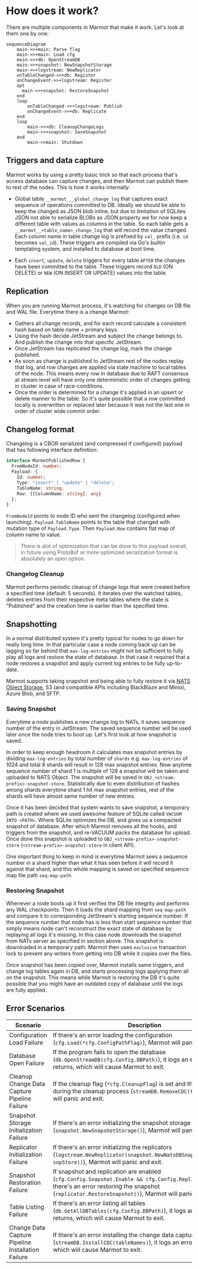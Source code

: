 # How does it work?

There are multiple components in Marmot that make it work. Let's look at them one by one: 

```mermaid
sequenceDiagram
    main->>+main: Parse flag
    main->>+main: Load cfg
    main->>+db: OpenStreamDB
    main->>+snapshot: NewSnapshotStorage
    main->>+logstream: NewReplicator
    onTableChanged->>+db: Register 
    onChangeEvent->>+logstream: Register  
    opt
      main->>+snapshot: RestoreSnapshot
    end
    loop
        onTableChanged->>+logstream: Publish 
        onChangeEvent->>+db: Replicate 
    end   
    loop
        main->>+db: CleanupChangeLogs
        main->>+snapshot: SaveSnapshot
    end
        main->>main: Shutdown
```

## Triggers and data capture

Marmot works by using a pretty basic trick so that each process that's access database can capture changes,
and then Marmot can publish them to rest of the nodes. This is how it works internally:

- Global table `__marmot___global_change_log` that captures exact sequence of operations committed to DB.
  Ideally we should be able to keep the changed as JSON blob inline, but due to limitation of SQLites
  JSON not able to serialize BLOBs as JSON property we for now keep a different table with values as
  columns in the table. So each table gets a `__marmot__<table_name>_change_log` that will record
  the value changed. Each column name in table change log is prefixed by `val_` prefix (i.e. `id`
  becomes `val_id`). These triggers are compiled via Go's builtin templating system, and installed
  to database at boot time.
  
- Each `insert`, `update`, `delete` triggers for every table `AFTER` the changes have been
  committed to the table. These triggers record `OLD` (ON DELETE) or `NEW` (ON INSERT OR 
  UPDATE) values into the table.

## Replication

When you are running Marmot process, it's watching for changes on DB file and WAL file. Everytime there is a change
Marmot:

- Gathers all change records, and for each record calculate a consistent hash based on table name + primary keys.
- Using the hash decide JetStream and subject the change belongs to. And publish the change into that specific JetStream.
- Once JetStream has replicated the change log, mark the change published.
- As soon as change is published to JetStream rest of the nodes replay that log, and row changes are applied via state machine
  to local tables of the node. This means every row in database due to RAFT consensus at stream level will have only one 
  deterministic order of changes getting in cluster in case of race-conditions.
- Once the order is determined for a change it's applied in an upsert or delete manner to the table. So it's quite
  possible that a row committed locally is overwritten or replaced later because it was not the last one
  in order of cluster wide commit order.
  
## Changelog format

Changelog is a CBOR serialized (and compressed if configured) payload that has following interface definition:

```typescript
interface MarmotPublishedRow {
  FromNodeId: number;
  Payload: {
    Id: number;
    Type: "insert" | "update" | "delete";
    TableName: string;
    Row: {[ColumnName: string]: any}
  };
}
```

`FromNodeId` points to node ID who sent the changelog (configured when launching).
`Payload.TableName` points to the table that changed with mutation type of
`Payload.Type`. Then `Payload.Row` contains flat map of column
name to value.

> There is alot of optimization that can be done to this payload overall, in future using
> ProtoBuf or more optimized serialization format is absolutely an open option.

### Changelog Cleanup
Marmot performs periodic cleanup of change logs that were created before a specified time (default: 5 seconds). 
It iterates over the watched tables, deletes entries from their respective meta tables where the state is "Published" and the creation time is earlier than the specified time.

## Snapshotting

In a normal distributed system it's pretty typical for nodes to go down for really long time. In that particular
case a node coming back up can be lagging so far behind that `max-log-entries` might not be sufficient to
fully play all logs and restore the state of database. In that case it required that a node restores a
snapshot and apply current log entries to be fully up-to-date.

Marmot supports taking snapshot and being able to fully restore it via
[NATS Object Storage](https://docs.nats.io/using-nats/developer/develop_jetstream/object), S3 (and compatible APIs including BlackBlaze and Minio), Azure Blob, and SFTP.

### Saving Snapshot
Everytime a node publishes a new change log to NATs, it saves sequence number of the entry in JetStream. The saved
sequence number will be used later once the node tries to boot up. Let's first look at how snapshot is saved.

In order to keep enough headroom it calculates max snapshot entries by dividing `max-log-entries` by total number
of `shards` e.g. `max-log-entries` of 1024 and total 8 shards will result in 128 max snapshot entries. Now anytime
sequence number of shard 1 is multiple of 128 a snapshot will be taken and uploaded to NATS Object. The snapshot
will be saved in `OBJ_<stream-prefix>-snapshot-store`. Statistically due to even distribution of hashes among shards
everytime shard 1 hit max snapshot entries, rest of the shards will have almost same number of new entries.

Once it has been decided that system wants to save snapshot, a temporary path is created where we used awesome feature
of SQLite called `VACUUM INTO <PATH>`. Where SQLite optimizes the DB, and gives us a compacted snapshot of database.
After which Marmot removes all the hooks, and triggers from the snapshot, and re-VACUUM packs the database for upload.
Once done this snapshot is uploaded to `OBJ_<stream-prefix>-snapshot-store` (`<stream-prefix>-snapshot-store` in
client API).

One important thing to keep in mind is everytime Marmot sees a sequence number in a shard higher than what it
has seen before it will record it against that shard, and this whole mapping is saved on specified sequence
map file path `seq-map-path`.


### Restoring Snapshot
Whenever a node boots up it first verifies the DB file integrity and performs any WAL checkpoints. Then it loads the
shard mapping from `seq-map-path` and compare it to corresponding JetStream's starting sequence number. If the
sequence number that node has is less than start sequence number that simply means node can't reconstruct the
exact state of database by replaying all logs it's missing. In this case node downloads the snapshot from
NATs server as specified in section above. This snapshot is downloaded in a temporary path. Marmot then
uses `exclusive` transaction lock to prevent any writers from getting into DB while it copies over
the files.

Once snapshot has been copied over, Marmot installs same triggers, and change log tables again in DB, and starts
processing logs applying them all on the snapshot. This means while Marmot is restoring the DB it's quite
possible that you might have an outdated copy of database until the logs are fully applied.



## Error Scenarios

| Scenario | Description |
| --- | --- |
| Configuration Load Failure | If there's an error loading the configuration (`cfg.Load(*cfg.ConfigPathFlag)`), Marmot will panic and exit. |
| Database Open Failure | If the program fails to open the database (`db.OpenStreamDB(cfg.Config.DBPath)`), it logs an error and returns, which will cause Marmot to exit. |
| Cleanup Change Data Capture Pipeline Failure | If the cleanup flag (`*cfg.CleanupFlag`) is set and there's an error during the cleanup process (`streamDB.RemoveCDC(true)`), Marmot will panic and exit. |
| Snapshot Storage Initialization Failure | If there's an error initializing the snapshot storage (`snapshot.NewSnapshotStorage()`), Marmot will panic and exit. |
| Replicator Initialization Failure | If there's an error initializing the replicators (`logstream.NewReplicator(snapshot.NewNatsDBSnapshot(streamDB, snpStore))`), Marmot will panic and exit. |
| Snapshot Restoration Failure | If snapshot and replication are enabled (`cfg.Config.Snapshot.Enable && cfg.Config.Replicate`) and there's an error restoring the snapshot (`replicator.RestoreSnapshot()`), Marmot will panic and exit. |
| Table Listing Failure | If there's an error listing all tables (`db.GetAllDBTables(cfg.Config.DBPath)`), it logs an error and returns, which will cause Marmot to exit. |
| Change Data Capture Pipeline Installation Failure | If there's an error installing the change data capture pipeline (`streamDB.InstallCDC(tableNames)`), it logs an error and returns, which will cause Marmot to exit. |